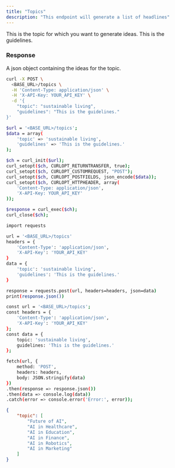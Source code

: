 ```yaml
---
title: "Topics"
description: "This endpoint will generate a list of headlines"
---
```


<ParamField body="topic" type="string">
  This is the topic for which you want to generate ideas.
</ParamField>

<ParamField body="guidelines" type="string">
  This is the guidelines.
</ParamField>

### Response

<ResponseField name="post_ideas" type="string">
  A json object containing the ideas for the topic.
</ResponseField>

<RequestExample>

```bash cURL
curl -X POST \
  <BASE_URL>/topics \
  -H 'Content-Type: application/json' \
  -H 'X-API-Key: YOUR_API_KEY' \
  -d '{
    "topic": "sustainable living",
    "guidelines": "This is the guidelines."
}'

```

```bash PHP
$url = '<BASE_URL>/topics';
$data = array(
    'topic' => 'sustainable living',
    'guidelines' => 'This is the guidelines.'
);

$ch = curl_init($url);
curl_setopt($ch, CURLOPT_RETURNTRANSFER, true);
curl_setopt($ch, CURLOPT_CUSTOMREQUEST, "POST");
curl_setopt($ch, CURLOPT_POSTFIELDS, json_encode($data));
curl_setopt($ch, CURLOPT_HTTPHEADER, array(
    'Content-Type: application/json',
    'X-API-Key: YOUR_API_KEY'
));

$response = curl_exec($ch);
curl_close($ch);

```

```bash Python
import requests

url = '<BASE_URL>/topics'
headers = {
    'Content-Type': 'application/json',
    'X-API-Key': 'YOUR_API_KEY'
}
data = {
    'topic': 'sustainable living',
    'guidelines': 'This is the guidelines.'
}

response = requests.post(url, headers=headers, json=data)
print(response.json())

```

```bash JavaScript
const url = '<BASE_URL>/topics';
const headers = {
    'Content-Type': 'application/json',
    'X-API-Key': 'YOUR_API_KEY'
};
const data = {
    topic: 'sustainable living',
    guidelines: 'This is the guidelines.'
};

fetch(url, {
    method: 'POST',
    headers: headers,
    body: JSON.stringify(data)
})
.then(response => response.json())
.then(data => console.log(data))
.catch(error => console.error('Error:', error));

```

</RequestExample>

<ResponseExample>

```json Response
{
    "topic": [
		"Future of AI",
		"AI in Healthcare",
		"AI in Education",
		"AI in Finance",
		"AI in Robotics",
		"AI in Marketing"
    ]
}
```

</ResponseExample>


&nbsp;
#
&nbsp;
#
&nbsp;